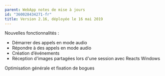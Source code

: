 ```yaml
---
parent: WebApp notes de mise à jours
id: "360028434271-fr"
title: Version 2.16, déployée le 16 mai 2019
---
```

Nouvelles fonctionnalités :

*   Démarrer des appels en mode audio
*   Répondre à des appels en mode audio
*   Création d’événements
*   Réception d'images partagées lors d'une session avec Reacts Windows

Optimisation générale et fixation de bogues
